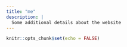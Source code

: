 ```yaml
---
title: "me"
description: |
  Some additional details about the website
---
```


```r
knitr::opts_chunk$set(echo = FALSE)
```

